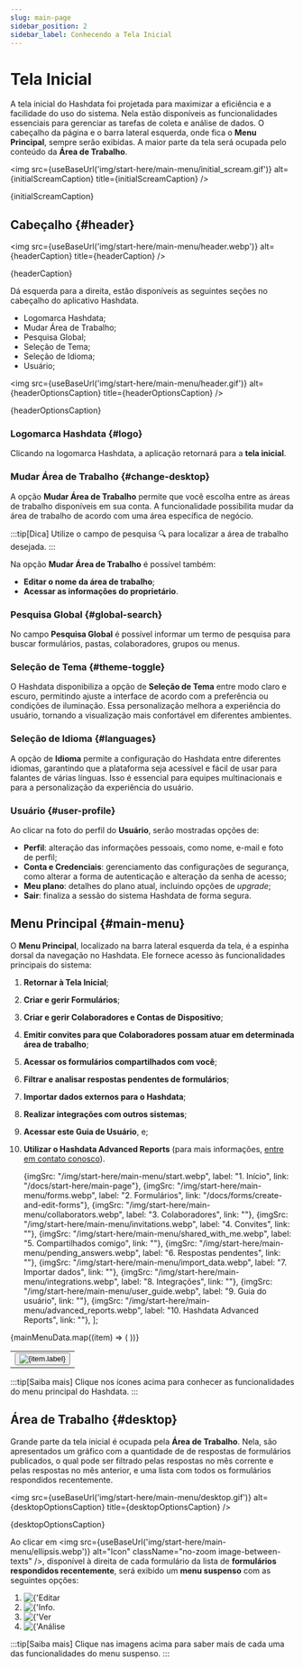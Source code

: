 ```yaml
---
slug: main-page
sidebar_position: 2
sidebar_label: Conhecendo a Tela Inicial
---
```



# Tela Inicial

A tela inicial do Hashdata foi projetada para maximizar a eficiência e a facilidade do uso do sistema. Nela estão disponíveis
as funcionalidades essenciais para gerenciar as tarefas de coleta e análise de dados. O cabeçalho da página e o barra lateral
esquerda, onde fica o **Menu Principal**, sempre serão exibidas. A maior parte da tela será ocupada pelo conteúdo da **Área de
Trabalho**.

<img
    src={useBaseUrl('img/start-here/main-menu/initial_scream.gif')}
    alt={initialScreamCaption}
    title={initialScreamCaption}
/>
<p className="image-caption">{initialScreamCaption}</p>

## Cabeçalho {#header}

<img
    src={useBaseUrl('img/start-here/main-menu/header.webp')}
    alt={headerCaption}
    title={headerCaption}
/>
<p className="image-caption">{headerCaption}</p>

Dá esquerda para a direita, estão disponíveis as seguintes seções no cabeçalho do aplicativo Hashdata.
- Logomarca Hashdata;
- Mudar Área de Trabalho;
- Pesquisa Global;
- Seleção de Tema;
- Seleção de Idioma;
- Usuário;

<img
    src={useBaseUrl('img/start-here/main-menu/header.gif')}
    alt={headerOptionsCaption}
    title={headerOptionsCaption}
/>
<p className="image-caption">{headerOptionsCaption}</p>

### Logomarca Hashdata {#logo}
Clicando na logomarca Hashdata, a aplicação retornará para a **tela inicial**.

### Mudar Área de Trabalho {#change-desktop}
A opção **Mudar Área de Trabalho** permite que você escolha entre as áreas de trabalho disponíveis em sua conta.
A funcionalidade possibilita mudar da área de trabalho de acordo com uma área específica de negócio.

:::tip[Dica]
Utilize o campo de pesquisa 🔍 para localizar a área de trabalho desejada.
:::

Na opção **Mudar Área de Trabalho** é possível também:
- **Editar o nome da área de trabalho**;
- **Acessar as informações do proprietário**.

### Pesquisa Global {#global-search}
No campo **Pesquisa Global** é possível informar um termo de pesquisa para buscar formulários, pastas, colaboradores,
grupos ou menus.

### Seleção de Tema {#theme-toggle}
O Hashdata disponibiliza a opção de **Seleção de Tema** entre modo claro e escuro, permitindo ajuste a interface de acordo
com a preferência ou condições de iluminação. Essa personalização melhora a experiência do usuário, tornando a visualização
mais confortável em diferentes ambientes.

### Seleção de Idioma {#languages}
A opção de **Idioma** permite a configuração do Hashdata entre diferentes idiomas, garantindo que a plataforma seja acessível
e fácil de usar para falantes de várias línguas. Isso é essencial para equipes multinacionais e para a personalização da
experiência do usuário.

### Usuário {#user-profile}
Ao clicar na foto do perfil do **Usuário**, serão mostradas opções de:
- **Perfil**: alteração das informações pessoais, como nome, e-mail e foto de perfil;
- **Conta e Credenciais**: gerenciamento das configurações de segurança, como alterar a forma de autenticação e
alteração da senha de acesso;
- **Meu plano**:  detalhes do plano atual, incluindo opções de *upgrade*;
- **Sair**: finaliza a sessão do sistema Hashdata de forma segura.

## Menu Principal {#main-menu}
O **Menu Principal**, localizado na barra lateral esquerda da tela, é a espinha dorsal da navegação no Hashdata.
Ele fornece acesso às funcionalidades principais do sistema:

1. **Retornar à Tela Inicial**;
2. **Criar e gerir Formulários**;
3. **Criar e gerir Colaboradores e Contas de Dispositivo**;
4. **Emitir convites para que Colaboradores possam atuar em determinada área de trabalho**;
5. **Acessar os formulários compartilhados com você**;
6. **Filtrar e analisar respostas pendentes de formulários**;
7. **Importar dados externos para o Hashdata**;
8. **Realizar integrações com outros sistemas**;
9. **Acessar este Guia de Usuário**, e;
10. **Utilizar o Hashdata Advanced Reports** (para mais informações,  [entre em contato conosco](./first-steps.mdx#user-support)).

    {imgSrc: "/img/start-here/main-menu/start.webp", label: "1. Início", link: "/docs/start-here/main-page"},
    {imgSrc: "/img/start-here/main-menu/forms.webp", label: "2. Formulários", link: "/docs/forms/create-and-edit-forms"},
    {imgSrc: "/img/start-here/main-menu/collaborators.webp", label: "3. Colaboradores", link: ""},
    {imgSrc: "/img/start-here/main-menu/invitations.webp", label: "4. Convites", link: ""},
    {imgSrc: "/img/start-here/main-menu/shared_with_me.webp", label: "5. Compartilhados comigo", link: ""},
    {imgSrc: "/img/start-here/main-menu/pending_answers.webp", label: "6. Respostas pendentes", link: ""},
    {imgSrc: "/img/start-here/main-menu/import_data.webp", label: "7. Importar dados", link: ""},
    {imgSrc: "/img/start-here/main-menu/integrations.webp", label: "8. Integrações", link: ""},
    {imgSrc: "/img/start-here/main-menu/user_guide.webp", label: "9. Guia do usuário", link: ""},
    {imgSrc: "/img/start-here/main-menu/advanced_reports.webp", label: "10. Hashdata Advanced Reports", link: ""},
];

<table style={{
    display: 'flex',
    justifyContent: "space-around",
    flexWrap: 'wrap',
    paddingTop: '1rem',
    paddingBottom: '1rem'
}}>
    <tbody>
    <tr style={{border: 'none'}}>
        {mainMenuData.map((item) => (
            <td style={{border: 'none', padding: '0.5rem'}}>
                <Link to={item.link}>
                    <button style={{
                        display: 'flex',
                        alignItems: 'center',
                        border: "none",
                        padding: '.5em',
                        cursor: "pointer"
                    }}>
                        <img className="no-zoom"
                             src={useBaseUrl(item.imgSrc)}
                             alt={item.label}
                             title={item.label}
                             style={{cursor: "pointer", width: '100%'}}
                        />
                    </button>
                </Link>
            </td>
        ))}
    </tr>
    </tbody>
</table>

:::tip[Saiba mais]
Clique nos ícones acima para conhecer as funcionalidades do menu principal do Hashdata.
:::


## Área de Trabalho {#desktop}
Grande parte da tela inicial é ocupada pela **Área de Trabalho**. Nela, são apresentados um gráfico com a quantidade de
de respostas de formulários publicados, o qual pode ser filtrado pelas respostas no mês corrente e pelas respostas no mês
anterior, e uma lista com todos os formulários respondidos recentemente.

<img
    src={useBaseUrl('img/start-here/main-menu/desktop.gif')}
    alt={desktopOptionsCaption}
    title={desktopOptionsCaption}
/>
<p className="image-caption">{desktopOptionsCaption}</p>

Ao clicar em <img src={useBaseUrl('img/start-here/main-menu/ellipsis.webp')} alt="Icon" className="no-zoom image-between-texts" />,
disponível à direita de cada formulário da lista de **formulários respondidos recentemente**, será exibido um **menu suspenso**
com as seguintes opções:

<ol style={{display: 'flex', flexDirection: 'column', paddingBottom: '1em', gap: '1em'}}>
    <li>
        <Link to={'/docs/forms'}>
            <img style={{cursor: "pointer", width: '20%', verticalAlign: 'middle'}}
                 src={useBaseUrl('img/start-here/main-menu/edit_form.webp')}
                 alt={'Editar Formulário'}
                 title={'Editar Formulário'}
                 className="no-zoom"
            />
        </Link>
    </li>
    <li>
        <Link to={'/docs/forms'}>
            <img style={{cursor: "pointer", width: '20%', verticalAlign: 'middle'}}
                 src={useBaseUrl('img/start-here/main-menu/publish_info.webp')}
                 alt={'Info. Publicação'}
                 title={'Info. Publicação'}
                 className="no-zoom"
            />
        </Link>
    </li>
    <li>
        <Link to={'/docs/forms'}>
            <img style={{cursor: "pointer", width: '20%', verticalAlign: 'middle'}}
                 src={useBaseUrl('img/start-here/main-menu/see_answers.webp')}
                 alt={'Ver Respostas'}
                 title={'Ver Respostas'}
                 className="no-zoom"
            />
        </Link>
    </li>
    <li>
        <Link to={'/docs/forms'}>
            <img style={{cursor: "pointer", width: '20%', verticalAlign: 'middle'}}
                 src={useBaseUrl('img/start-here/main-menu/graph_analysis.webp')}
                 alt={'Análise Gráfica'}
                 title={'Análise Gráfica'}
                 className="no-zoom"
            />
        </Link>
    </li>
</ol>

:::tip[Saiba mais]
Clique nas imagens acima para saber mais de cada uma das funcionalidades do menu suspenso.
:::

